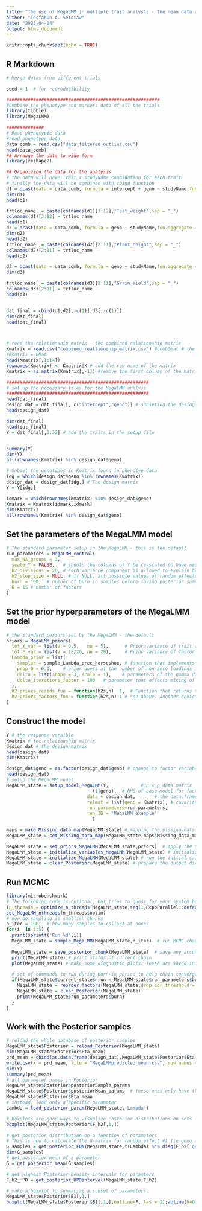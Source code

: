 ```yaml
---
title: "The use of MegaLMM in multiple trait analysis - the mean data averaged over genotype"
author: "Tesfahun A. Setotaw"
date: "2023-04-04"
output: html_document
---
```


```r
knitr::opts_chunk$set(echo = TRUE)
```

## R Markdown



```r
# Merge datas from different trials 

seed = 1  # for reproducibility

#########################################################
#Combine the phenotype and markers data of all the trials
library(tibble)
library(MegaLMM)

##############
# Read phenotypic data 
#read phenotype data
data_comb = read.csv("data_filtered_outlier.csv")
head(data_comb)
## Arrange the data to wide form
library(reshape2)

## Organizing the data for the analysis
# the data will have Trait x studyName combination for each trait
# finally the data will be combined with cbind function
d1 = dcast(data = data_comb, formula = intercept + geno ~ studyName,fun.aggregate = mean, value.var = "Test_weight" ) 
dim(d1)
head(d1)

trtloc_name  = paste(colnames(d1)[3:12],"Test_weight",sep = "_")
colnames(d1)[3:12] = trtloc_name
head(d1)
d2 = dcast(data = data_comb, formula = geno ~ studyName,fun.aggregate = mean, value.var = "Plant_height" )
dim(d2)
head(d2)
trtloc_name  = paste(colnames(d2)[2:11],"Plant_height",sep = "_")
colnames(d2)[2:11] = trtloc_name
head(d2)

d3 = dcast(data = data_comb, formula = geno ~ studyName,fun.aggregate = mean, value.var = "Grain_Yield" )
dim(d3)

trtloc_name  = paste(colnames(d3)[2:11],"Grain_Yield",sep = "_")
colnames(d3)[2:11] = trtloc_name
head(d3)


dat_final = cbind(d1,d2[,-c(1)],d3[,-c(1)])
dim(dat_final)
head(dat_final)




```

```r
# read the relationship matrix - the combined relationship matrix 
Kmatrix = read.csv("combined_realtionship_matrix.csv") #combGmat # the combined relationship matrix 
#Kmatrix = GMat
head(Kmatrix[,1:14])
rownames(Kmatrix) <- Kmatrix$X # add the row name of the matrix 
Kmatrix = as.matrix(Kmatrix[,-1]) #remove the first column of the matrix

#####################################################
# set up the necessary files for the MegaLMM analyss
#####################################################
head(dat_final)
design_dat = dat_final[, c("intercept","geno")] # subseting the desing matrix 
head(design_dat)

dim(dat_final)
head(dat_final)
Y = dat_final[,3:32] # add the traits in the setup file


summary(Y)
dim(Y)
all(rownames(Kmatrix) %in% design_dat$geno)

# Subset the genotypes in Kmatrix found in phenotye data
idg = which(design_dat$geno %in% rownames(Kmatrix))
design_dat = design_dat[idg,] # The design matrix 
Y = Y[idg,]

idmark = which(rownames(Kmatrix) %in% design_dat$geno)
Kmatrix = Kmatrix[idmark,idmark]
dim(Kmatrix)
all(rownames(Kmatrix) %in% design_dat$geno)
```


## Set the parameters of the MegaLMM model


```r
# The standard parameter setup in the MegaLMM - this is the default 
run_parameters = MegaLMM_control(
  max_NA_groups = 3,
  scale_Y = FALSE,   # should the columns of Y be re-scaled to have mean=0 and sd=1?
  h2_divisions = 20, # Each variance component is allowed to explain between 0% and 100% of the total variation. How many segments should the range [0,100) be divided into for each random effect?
  h2_step_size = NULL, # if NULL, all possible values of random effects are tried each iteration. If in (0,1), a new candidate set of random effect proportional variances is drawn uniformily with a range of this size
  burn = 100,  # number of burn in samples before saving posterior samples
  K = 15 # number of factors
)

```



## Set the prior hyperparameters of the MegaLMM model

```r
# the standard periors set by the MegaLMM - the default 
priors = MegaLMM_priors(
  tot_Y_var = list(V = 0.5,   nu = 5),      # Prior variance of trait residuals after accounting for fixed effects and factors
  tot_F_var = list(V = 18/20, nu = 20),     # Prior variance of factor traits. This is included to improve MCMC mixing, but can be turned off by setting nu very large
  Lambda_prior = list(
    sampler = sample_Lambda_prec_horseshoe, # function that implements the horseshoe-based Lambda prior described in Runcie et al 2020. See code to see requirements for this function.
    prop_0 = 0.1,    # prior guess at the number of non-zero loadings in the first and most important factor
    delta = list(shape = 3, scale = 1),    # parameters of the gamma distribution giving the expected change in proportion of non-zero loadings in each consecutive factor
    delta_iterations_factor = 100   # parameter that affects mixing of the MCMC sampler. This value is generally fine.
  ),
  h2_priors_resids_fun = function(h2s,n)  1,  # Function that returns the prior density for any value of the h2s vector (ie the vector of random effect proportional variances across all random effects. 1 means constant prior. Alternative: pmax(pmin(ddirichlet(c(h2s,1-sum(h2s)),rep(2,length(h2s)+1)),10),1e-10),
  h2_priors_factors_fun = function(h2s,n) 1 # See above. Another choice is one that gives 50% weight to h2==0: ifelse(h2s == 0,n,n/(n-1))
)
```



## Construct the model


```r


Y # the response varaible 
Kmatrix # the relationship matrix 
design_dat # the design matrix 
head(design_dat)
dim(Kmatrix)

design_dat$geno = as.factor(design_dat$geno) # change to factor variable 
head(design_dat)
# setup the MegaLMM model 
MegaLMM_state = setup_model_MegaLMM(Y,            # n x p data matrix
                              ~ (1|geno),  # RHS of base model for factors and residuals. Fixed effects defined here only apply to the factor residuals.
                              data = design_dat,       # the data.frame with information for constructing the model matrices
                              relmat = list(geno = Kmatrix), # covariance matrices for the random effects. If not provided, assume uncorrelated
                              run_parameters=run_parameters,
                              run_ID = 'MegaLMM_example'
                                )

maps = make_Missing_data_map(MegaLMM_state) # mapping the missing data
MegaLMM_state = set_Missing_data_map(MegaLMM_state,maps$Missing_data_map)

MegaLMM_state = set_priors_MegaLMM(MegaLMM_state,priors)  # apply the priors
MegaLMM_state = initialize_variables_MegaLMM(MegaLMM_state) # initialize the model
MegaLMM_state = initialize_MegaLMM(MegaLMM_state) # run the initial calculations
MegaLMM_state = clear_Posterior(MegaLMM_state) # prepare the output directories

```


## Run MCMC


```r
library(microbenchmark)
# The following code is optional, but tries to guess for your system how many CPUs to use for fastest processing
(n_threads = optimize_n_threads(MegaLMM_state,seq(1,RcppParallel::defaultNumThreads(),by=1),times=2))
set_MegaLMM_nthreads(n_threads$optim)
# now do sampling is smallish chunks
n_iter = 100;  # how many samples to collect at once?
for(i  in 1:5) {
  print(sprintf('Run %d',i))
  MegaLMM_state = sample_MegaLMM(MegaLMM_state,n_iter)  # run MCMC chain n_samples iterations. grainSize is a paramter for parallelization (smaller = more parallelization)
  
  MegaLMM_state = save_posterior_chunk(MegaLMM_state)  # save any accumulated posterior samples in the database to release memory
  print(MegaLMM_state) # print status of current chain
  plot(MegaLMM_state) # make some diagnostic plots. These are saved in a pdf booklet: diagnostic_plots.pdf

  # set of commands to run during burn-in period to help chain converge
  if(MegaLMM_state$current_state$nrun < MegaLMM_state$run_parameters$burn || i < 3) {
    MegaLMM_state = reorder_factors(MegaLMM_state,drop_cor_threshold = 0.6) # Factor order doesn't "mix" well in the MCMC. We can help it by manually re-ordering from biggest to smallest
    MegaLMM_state = clear_Posterior(MegaLMM_state)
    print(MegaLMM_state$run_parameters$burn)
  }
}
```





## Work with the Posterior samples

```r
# reload the whole database of posterior samples
MegaLMM_state$Posterior = reload_Posterior(MegaLMM_state)
dim(MegaLMM_state$Posterior$Eta_mean)
prd_mean = cbind(as.data.frame(design_dat),MegaLMM_state$Posterior$Eta_mean) # estimated mean for the genotypes
write.csv(x = prd_mean, file = "MegaLMMpredicted_mean.csv", row.names = T) # write to the computer as a csv format
dim(Y)
summary(prd_mean)
# all parameter names in Posterior
MegaLMM_state$Posterior$posteriorSample_params
MegaLMM_state$Posterior$posteriorMean_params  # these ones only have the posterior mean saved, not individual posterior samples
MegaLMM_state$Posterior$Eta_mean
# instead, load only a specific parameter
Lambda = load_posterior_param(MegaLMM_state,'Lambda')

# boxplots are good ways to visualize Posterior distributions on sets of related parameters
boxplot(MegaLMM_state$Posterior$F_h2[,1,])

# get posterior distribution on a function of parameters
# This is how to calculate the G-matrix for random effect #1 (ie geno above.)
G_samples = get_posterior_FUN(MegaLMM_state,t(Lambda) %*% diag(F_h2['geno',]) %*% Lambda + diag(resid_h2['geno',]/tot_Eta_prec[1,]))
dim(G_samples)
# get posterior mean of a parameter
G = get_posterior_mean(G_samples)

# get Highest Posterior Density intervals for paramters
F_h2_HPD = get_posterior_HPDinterval(MegaLMM_state,F_h2)

# make a boxplot to summarize a subset of parameters.
MegaLMM_state$Posterior$B1[,1,]
boxplot(MegaLMM_state$Posterior$B1[,1,],outline=F, las = 2);abline(h=0)
```
